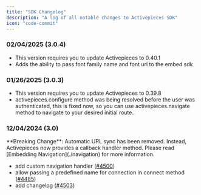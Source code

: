 ```yaml
---
title: "SDK Changelog"
description: "A log of all notable changes to Activepieces SDK"
icon: "code-commit"
---
```



### 02/04/2025 (3.0.4)

- This version requires you to update Activepieces to 0.40.1
- Adds the ability to pass font family name and font url to the embed sdk

### 01/26/2025 (3.0.3)

- This version requires you to update Activepieces to 0.39.8
- activepieces.configure method was being resolved before the user was authenticated, this is fixed now, so you can use activepieces.navigate method to navigate to your desired initial route.


### 12/04/2024 (3.0)

<Warning>
**Breaking Change**: Automatic URL sync has been removed. Instead, Activepieces now provides a callback handler method. Please read [Embedding Navigation](./navigation) for more information.
</Warning>

- add custom navigation handler ([#4500](https://github.com/activepieces/activepieces/pull/4500))
- allow passing a predefined name for connection in connect method ([#4485](https://github.com/activepieces/activepieces/pull/4485))
- add changelog ([#4503](https://github.com/activepieces/activepieces/pull/4503))
